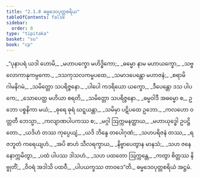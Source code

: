 ```yaml
---
title: "2.1.8 ဓမ္မဒေဝပုတ္တစရိယ"
tableOfContents: false
sidebar:
  order: 8
type: "tipitaka"
basket: "su"
book: "cp"
---
```



<DynamicBreadcrumb />

<Division number="66" book="cp" e="ch" v="21" p="405">

<Paragraph number="234" type="verses" book="cp">
_“ပုနာပရံ ယဒါ ဟောမိ,_  
_မဟာပက္ခော မဟိဒ္ဓိကော;_  
_ဓမ္မော နာမ မဟာယက္ခော,_  
_သဗ္ဗလောကာနုကမ္ပကော._  

</Paragraph>

</Division>
<Division number="67" book="cp" e="ch" v="21" p="405">

<Paragraph number="235" type="verses" book="cp">
_ဒသကုသလကမ္မပထေ,_  
_သမာဒပေန္တော မဟာဇနံ;_  
_စရာမိ ဂါမနိဂမံ,_  
_သမိတ္တော သပရိဇ္ဇနော._  

</Paragraph>

</Division>
<Division number="68" book="cp" e="ch" v="21" p="405">

<Paragraph number="236" type="verses" book="cp">
_ပါပေါ ကဒရိယော ယက္ခော,_  
_ဒီပေန္တော ဒသ ပါပကေ;_  
_သောပေတ္ထ မဟိယာ စရတိ,_  
_သမိတ္တော သပရိဇ္ဇနော._  

</Paragraph>

</Division>
<Division number="69" book="cp" e="ch" v="21" p="405">

<Paragraph number="237" type="verses" book="cp">
_ဓမ္မဝါဒီ အဓမ္မော စ,_  
ဥဘော ပစ္စနိကာ မယံ;_  
_ဓုရေ ဓုရံ ဃဋ္ဋယန္တာ,_  
_သမိမှာ ပဋိပထေ ဥဘော._  

</Paragraph>

</Division>
<Division number="70" book="cp" e="ch" v="21" p="405">

<Paragraph number="238" type="verses" book="cp">
_ကလဟော ဝတ္တတီ ဘေသ္မာ,_  
_ကလျာဏပါပကဿ စ;_  
_မဂ္ဂါ ဩက္ကမနတ္ထာယ,_  
_မဟာယုဒ္ဓေါ ဥပဋ္ဌိတော._  

</Paragraph>

</Division>
<Division number="71" book="cp" e="ch" v="21" p="405">

<Paragraph number="239" type="verses" book="cp">
_ယဒိဟံ တဿ ကုပ္ပေယျံ,_  
_ယဒိ ဘိန္ဒေ တပေါဂုဏံ;_  
_သဟပရိဇနံ တဿ,_  
_ရဇဘူတံ ကရေယျဟံ._  

</Paragraph>

</Division>
<Division number="72" book="cp" e="ch" v="21" p="405">

<Paragraph number="240" type="verses" book="cp">
_အပိ စာဟံ သီလရက္ခာယ,_  
_နိဗ္ဗာပေတွာန မာနသံ;_  
_သဟ ဇနေနောက္ကမိတွာ,_  
_ပထံ ပါပဿ ဒါသဟံ._  

</Paragraph>

</Division>
<Division number="73" book="cp" e="ch" v="21" p="405">

<Paragraph number="241" type="verses" book="cp">
_သဟ ပထတော ဩက္ကန္တေ,_  
_ကတွာ စိတ္တဿ နိဗ္ဗုတိံ;_  
_ဝိဝရံ အဒါသိ ပထဝီ,_  
_ပါပယက္ခဿ တာဝဒေ”တိ._  


</Paragraph>
</Division>

<Paragraph number="242" type="center" book="cp">
ဓမ္မဒေဝပုတ္တစရိယံ အဋ္ဌမံ.
</Paragraph>